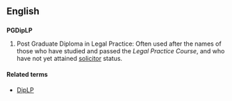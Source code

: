 ==English==

==={{acronym}}===
'''PGDipLP''' 

# Post Graduate Diploma in Legal Practice: {{legal}} Often used after the names of those who have studied and passed the ''Legal Practice Course'', and who have not yet attained [[solicitor]] status.

====Related terms====
*[[DipLP]]